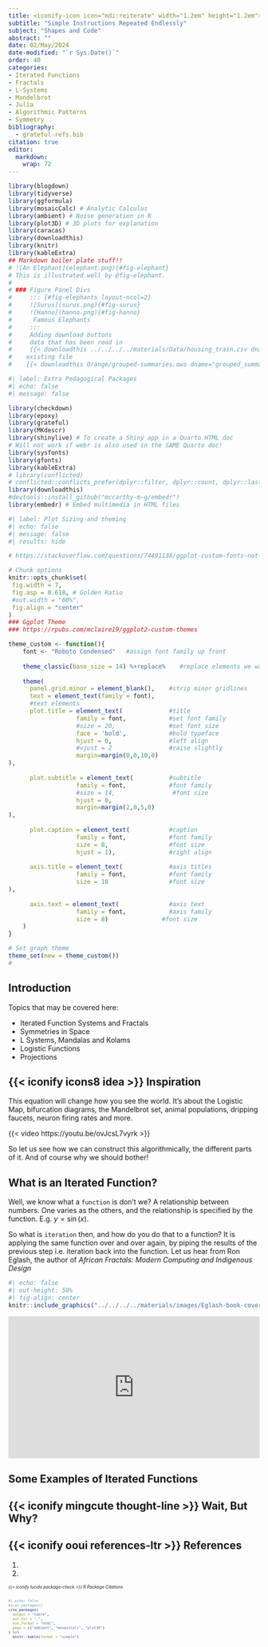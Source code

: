 ```yaml
---
title: <iconify-icon icon="mdi:reiterate" width="1.2em" height="1.2em"></iconify-icon> <iconify-icon icon="gravity-ui:function" width="1.2em" height="1.2em"></iconify-icon> Iterated Functions
subtitle: "Simple Instructions Repeated Endlessly"
subject: "Shapes and Code"
abstract: ""
date: 02/May/2024
date-modified: "`r Sys.Date()`"
order: 40
categories:
- Iterated Functions
- Fractals
- L-Systems
- Mandelbrot
- Julia
- Algorithmic Patterns
- Symmetry
bibliography: 
  - grateful-refs.bib
citation: true
editor: 
  markdown: 
    wrap: 72
---
```


```r
library(blogdown)
library(tidyverse)
library(ggformula)
library(mosaicCalc) # Analytic Calculus
library(ambient) # Noise generation in R
library(plot3D) # 3D plots for explanation
library(caracas)
library(downloadthis)
library(knitr)
library(kableExtra)
## Markdown boiler plate stuff!!
# ![An Elephant](elephant.png){#fig-elephant}
# This is illustrated well by @fig-elephant.
# 
# ### Figure Panel Divs
#     ::: {#fig-elephants layout-ncol=2}
#     ![Surus](surus.png){#fig-surus}
#     ![Hanno](hanno.png){#fig-hanno}
#      Famous Elephants
#     :::
#     Adding download buttons
#     data that has been read in
#     {{< downloadthis ../../../../materials/Data/housing_train.csv dname="house_prices" label="Download the House Prices Dataset" icon="database-fill-down" type="info" >}}
#    existing file
#    {{< downloadthis Orange/grouped-summaries.ows dname="grouped_summaries" label="Download the Orange Workflow" icon="database-fill-down" type="info" >}} 

```


```r
#| label: Extra Pedagogical Packages
#| echo: false
#| message: false

library(checkdown)
library(epoxy)
library(grateful)
library(MKdescr)
library(shinylive) # To create a Shiny app in a Quarto HTML doc
# Will not work if webr is also used in the SAME Quarto doc!
library(sysfonts)
library(gfonts)
library(kableExtra)
# library(conflicted)
# conflicted::conflicts_prefer(dplyr::filter, dplyr::count, dplyr::last, dplyr::glimpse, base::max)
library(downloadthis)
#devtools::install_github("mccarthy-m-g/embedr")
library(embedr) # Embed multimedia in HTML files
```

```r
#| label: Plot Sizing and theming
#| echo: false
#| message: false
#| results: hide

# https://stackoverflow.com/questions/74491138/ggplot-custom-fonts-not-working-in-quarto

# Chunk options
knitr::opts_chunk$set(
 fig.width = 7,
 fig.asp = 0.618, # Golden Ratio
 #out.width = "80%",
 fig.align = "center"
)
### Ggplot Theme
### https://rpubs.com/mclaire19/ggplot2-custom-themes

theme_custom <- function(){ 
    font <- "Roboto Condensed"   #assign font family up front
    
    theme_classic(base_size = 14) %+replace%    #replace elements we want to change
    
    theme(
      panel.grid.minor = element_blank(),    #strip minor gridlines
      text = element_text(family = font),
      #text elements
      plot.title = element_text(             #title
                   family = font,            #set font family
                   #size = 20,               #set font size
                   face = 'bold',            #bold typeface
                   hjust = 0,                #left align
                   #vjust = 2                #raise slightly
                   margin=margin(0,0,10,0)
),               
      
      plot.subtitle = element_text(          #subtitle
                   family = font,            #font family
                   #size = 14,                #font size
                   hjust = 0,
                   margin=margin(2,0,5,0)
),               
      
      plot.caption = element_text(           #caption
                   family = font,            #font family
                   size = 8,                 #font size
                   hjust = 1),               #right align
      
      axis.title = element_text(             #axis titles
                   family = font,            #font family
                   size = 10                 #font size
),
      
      axis.text = element_text(              #axis text
                   family = font,            #axis family
                   size = 8)               #font size
    )
}

# Set graph theme
theme_set(new = theme_custom())
#
```

## Introduction
Topics that may be covered here:\

- Iterated Function Systems and Fractals\
- Symmetries in Space\
- L Systems, Mandalas and Kolams\
- Logistic Functions\
- Projections\

## {{< iconify icons8 idea >}} Inspiration

This equation will change how you see the world.  It's about the Logistic Map, bifurcation diagrams, the Mandelbrot set, animal populations, dripping faucets, neuron firing rates and more.

{{< video https://youtu.be/ovJcsL7vyrk >}}

So let us see how we can construct this algorithmically, the different parts of it. And of course why we should bother!

## What is an Iterated Function?

Well, we know what a `function` is don't we? A relationship between numbers. One varies as the others, and the relationship is specified by the function. E.g. $y = \sin(x)$.

So what is `iteration` then, and how do you do that to a function? It is applying the same function over and over again, by piping the results of the previous step i.e. iteration back into the function. Let us hear from Ron Eglash, the author of *African Fractals: Modern Computing and Indigenous Design*

```r
#| echo: false
#| out-height: 50%
#| fig-align: center
knitr::include_graphics("../../../../materials/images/Eglash-book-cover.jpg")

```



<div style="max-width:1024px"><div style="position:relative;height:0;padding-bottom:56.25%"><iframe src="https://embed.ted.com/talks/ron_eglash_the_fractals_at_the_heart_of_african_designs?subtitle=en" width="1024px" height="576px" title="The fractals at the heart of African designs" style="position:absolute;left:0;top:0;width:100%;height:100%"  frameborder="0" scrolling="no" allowfullscreen onload="window.parent.postMessage('iframeLoaded', 'https://embed.ted.com')"></iframe></div></div>

## Some Examples of Iterated Functions




## {{< iconify mingcute thought-line >}} Wait, But Why?


## {{< iconify ooui references-ltr >}} References
1.

1.


::: {#refs style="font-size: 60%;"}
###### {{< iconify lucide package-check >}} R Package Citations

```r
#| echo: false
#scan_packages()
cite_packages(
  output = "table",
  out.dir = ".",
  out.format = "html",
  pkgs = c("ambient", "mosaicCalc", "plot3D")
) %>%
  knitr::kable(format = "simple")

```

:::

